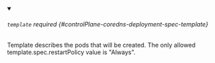 


<details className="config-field" data-expandable="true" open>
<summary>

###### `template` <span className="config-field-required" data-required="false">required</span> <span className="config-field-type"></span> <span className="config-field-default"></span> <span className="config-field-enum"></span> {#controlPlane-coredns-deployment-spec-template}

Template describes the pods that will be created.
The only allowed template.spec.restartPolicy value is "Always".

</summary>

<PartialTemplatereference />


</details>
